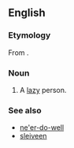 ==English==

===Etymology===
From {{etyl|ga|en}} {{term|aindeiseoir||sickly person, wretch|lang=ga}}.

===Noun===
{{en-noun}}

# {{context|Canada|Newfoundland|lang=en}} A [[lazy]] person.

===See also===
* [[ne'er-do-well]]
* [[sleiveen]]
